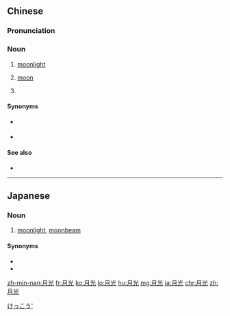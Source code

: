 ==Chinese==
{{zh-forms}}

===Pronunciation===
{{zh-pron
|m=yuèguāng
|c=jyut6 gwong1
|c-t=ngut5 gong1
|g=nyyot7 guong
|h=pfs=ngie̍t-kông;gd=ngiad6 guong1
|mn=xm,tp:ge̍h-kng/qz:ge̍rh-kng/zz:goe̍h-kuiⁿ/kh:goe̍h-kng
|w=5hhyq kuaan,5hhioq kuaan
|cat=n
}}

===Noun===
{{zh-noun}}

# [[moonlight]]
# {{lb|zh|dialectal}} [[moon]]
# {{zh-synonym|月光族}}

====Synonyms====
* {{sense|moonlight}} {{zh-l|月色}}
* {{sense|moon}}
{{zh-dial|月亮}}

====See also====
* {{zh-l|月亮|tr=yuèliang}}

{{zh-cat|Intermediate}}

----

==Japanese==
{{ja-kanjitab|げつ|こう|k1=げっ|yomi=on}}

===Noun===
{{ja-noun|げっこう|hhira=げつくわう}}

# [[moonlight]], [[moonbeam]]

====Synonyms====
* {{ja-r|月明かり|つきあかり}}
* {{ja-r|月色|げっしょく}}

[[Category:ja:Light|けっこう']]

[[zh-min-nan:月光]]
[[fr:月光]]
[[ko:月光]]
[[lo:月光]]
[[hu:月光]]
[[mg:月光]]
[[ja:月光]]
[[chr:月光]]
[[zh:月光]]